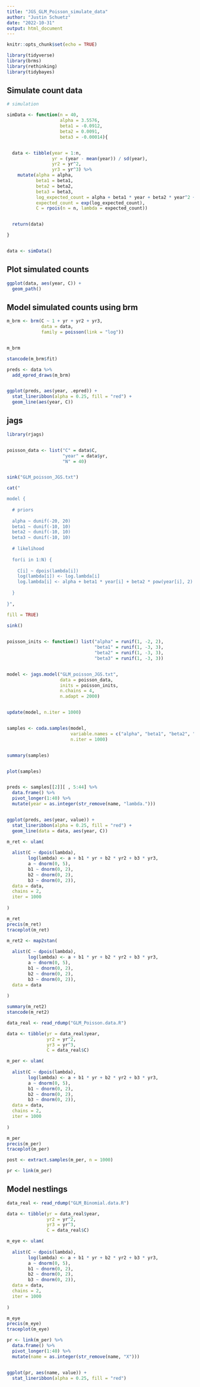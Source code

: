 ```yaml
---
title: "JGS_GLM_Poisson_simulate_data"
author: "Justin Schuetz"
date: "2022-10-31"
output: html_document
---
```


```r

knitr::opts_chunk$set(echo = TRUE)

```

```r

library(tidyverse)
library(brms)
library(rethinking)
library(tidybayes)

```

## Simulate count data 

```r

# simulation

simData <- function(n = 40,
                    alpha = 3.5576,
                    beta1 = -0.0912,
                    beta2 = 0.0091,
                    beta3 = -0.00014){


  data <- tibble(year = 1:n,
                 yr = (year - mean(year)) / sd(year),
                 yr2 = yr^2,
                 yr3 = yr^3) %>%
    mutate(alpha = alpha,
           beta1 = beta1,
           beta2 = beta2,
           beta3 = beta3,
           log_expected_count = alpha + beta1 * year + beta2 * year^2 + beta3 * year^3,
           expected_count = exp(log_expected_count),
           C = rpois(n = n, lambda = expected_count))


  return(data)

}


data <- simData()

```

## Plot simulated counts

```r

ggplot(data, aes(year, C)) +
  geom_path()

```

## Model simulated counts using brm

```r

m_brm <- brm(C ~ 1 + yr + yr2 + yr3,
             data = data,
             family = poisson(link = "log"))


m_brm


```

```r

stancode(m_brm$fit)

```


```r

preds <- data %>%
  add_epred_draws(m_brm)


ggplot(preds, aes(year, .epred)) +
  stat_lineribbon(alpha = 0.25, fill = "red") +
  geom_line(aes(year, C))

```

## jags

```r

library(rjags)


poisson_data <- list("C" = data$C,
                     "year" = data$yr,
                     "N" = 40)


sink("GLM_poisson_JGS.txt")

cat("

model {
    
  # priors
    
  alpha ~ dunif(-20, 20)
  beta1 ~ dunif(-10, 10)
  beta2 ~ dunif(-10, 10)
  beta3 ~ dunif(-10, 10)
    
  # likelihood
    
  for(i in 1:N) {
    
    C[i] ~ dpois(lambda[i])
    log(lambda[i]) <- log.lambda[i]
    log.lambda[i] <- alpha + beta1 * year[i] + beta2 * pow(year[i], 2) + beta3 * pow(year[i], 3)
      
  }
    
}", 

fill = TRUE)

sink()
    

poisson_inits <- function() list("alpha" = runif(1, -2, 2), 
                                 "beta1" = runif(1, -3, 3), 
                                 "beta2" = runif(1, -3, 3), 
                                 "beta3" = runif(1, -3, 3))


model <- jags.model("GLM_poisson_JGS.txt", 
                    data = poisson_data, 
                    inits = poisson_inits, 
                    n.chains = 4,
                    n.adapt = 2000)


update(model, n.iter = 1000)


samples <- coda.samples(model, 
                        variable.names = c("alpha", "beta1", "beta2", "beta3", "lambda"),
                        n.iter = 1000)


summary(samples)


plot(samples)


preds <- samples[[2]][ , 5:44] %>%
  data.frame() %>%
  pivot_longer(1:40) %>%
  mutate(year = as.integer(str_remove(name, "lambda.")))


ggplot(preds, aes(year, value)) +
  stat_lineribbon(alpha = 0.25, fill = "red") +
  geom_line(data = data, aes(year, C))

```


```r

m_ret <- ulam(
  
  alist(C ~ dpois(lambda),
        log(lambda) <- a + b1 * yr + b2 * yr2 + b3 * yr3,
        a ~ dnorm(0, 5),
        b1 ~ dnorm(0, 2),
        b2 ~ dnorm(0, 2),
        b3 ~ dnorm(0, 2)),
  data = data, 
  chains = 2,
  iter = 1000
  
)

m_ret
precis(m_ret)
traceplot(m_ret)

```

```r

m_ret2 <- map2stan(
  
  alist(C ~ dpois(lambda),
        log(lambda) <- a + b1 * yr + b2 * yr2 + b3 * yr3,
        a ~ dnorm(0, 5),
        b1 ~ dnorm(0, 2),
        b2 ~ dnorm(0, 2),
        b3 ~ dnorm(0, 2)),
  data = data
  
)

summary(m_ret2)
stancode(m_ret2)

```

```r

data_real <- read_rdump("GLM_Poisson.data.R")

data <- tibble(yr = data_real$year,
               yr2 = yr^2,
               yr3 = yr^3,
               C = data_real$C)

m_per <- ulam(
  
  alist(C ~ dpois(lambda),
        log(lambda) <- a + b1 * yr + b2 * yr2 + b3 * yr3,
        a ~ dnorm(0, 5),
        b1 ~ dnorm(0, 2),
        b2 ~ dnorm(0, 2),
        b3 ~ dnorm(0, 2)),
  data = data, 
  chains = 2,
  iter = 1000
  
)

m_per
precis(m_per)
traceplot(m_per)

post <- extract.samples(m_per, n = 1000)

pr <- link(m_per) 


```

## Model nestlings

```r

data_real <- read_rdump("GLM_Binomial.data.R")

data <- tibble(yr = data_real$year,
               yr2 = yr^2,
               yr3 = yr^3,
               C = data_real$C)

m_eye <- ulam(
  
  alist(C ~ dpois(lambda),
        log(lambda) <- a + b1 * yr + b2 * yr2 + b3 * yr3,
        a ~ dnorm(0, 5),
        b1 ~ dnorm(0, 2),
        b2 ~ dnorm(0, 2),
        b3 ~ dnorm(0, 2)),
  data = data, 
  chains = 2,
  iter = 1000
  
)

m_eye
precis(m_eye)
traceplot(m_eye)

pr <- link(m_per) %>%
  data.frame() %>%
  pivot_longer(1:40) %>%
  mutate(name = as.integer(str_remove(name, "X")))


ggplot(pr, aes(name, value)) +
  stat_lineribbon(alpha = 0.25, fill = "red")


```

